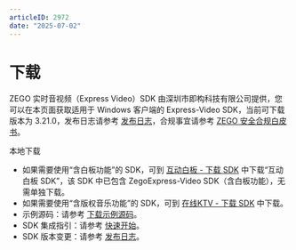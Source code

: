 ```yaml
---
articleID: 2972
date: "2025-07-02"
---
```

# 下载

ZEGO 实时音视频（Express Video）SDK 由深圳市即构科技有限公司提供，您可以在本页面获取适用于 Windows 客户端的 Express-Video SDK，当前可下载版本为 3.21.0，发布日志请参考 [发布日志](!DownloadSDK/Release_Notes)，合规事宜请参考 [ZEGO 安全合规白皮书](/policies-and-agreements/zego-security-and-compliance-white-paper)。
 
<Card title="Express-Video SDK v3.21.0" href="https://artifact-sdk.zego.im/rtc/ZegoExpressVideo/win/ZegoExpressVideo-win-shared-cpp.zip" target="_blank">
本地下载
</Card>

<Note title="说明">



- 如果需要使用“含白板功能”的 SDK，可到 [互动白板 - 下载 SDK](https://doc-zh.zego.im/article/6435) 中下载“互动白板 SDK”，该 SDK 中已包含 ZegoExpress-Video SDK（含白板功能），无需单独下载。
- 如果需要使用“含版权音乐功能”的 SDK，可到 [在线KTV - 下载 SDK](/online-ktv-windows/downloads) 中下载。
- 示例源码：请参考 [下载示例源码](!DownloadDemo/DownloadDemo)。
- SDK 集成指引：请参考 [快速开始](!Integration/SDK_Integration)。
- SDK 版本变更：请参考 [发布日志](!DownloadSDK/Release_Notes)。
</Note>

